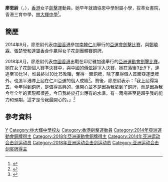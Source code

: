 {{noteTA|G1=Sports}}
{{Infobox sportsperson
| headercolor    = #778899
| name           = 廖恩尉
| image          = 
| imagesize      =
| caption        =
| birthname      =
| fullname       =
| nickname       =Liu Liu, Firen
| nationality    = 
| residence      =
| birth_date      = {{birth_date_and_age|1989|7|9}}<ref name="印尼亞運">{{en}}{{cite web|title=Profile - YAN WAI LIU|url=https://en.asiangames2018.id/athletes/athlete/LIU-Yan-Wai-3024492/|publisher=2018年印尼亞運會官方網站|access-date=2018-09-01|archive-url=https://web.archive.org/web/20180821124717/https://en.asiangames2018.id/athletes/athlete/LIU-Yan-Wai-3024492/|archive-date=2018-08-21|dead-url=yes}}</ref>
| birth_place    = {{BHKG}}
| height         = {{height|m=1.63}}<ref name="印尼亞運"/>
| weight         = {{weight|kg=52}}<ref name="印尼亞運"/>
| website        = 
| country        = {{HKG}}
| sport          = 女子[[擊劍|擊劍]] - [[花劍|花劍]]
| collegeteam    =
| club           =
| team           =
| turnedpro      =
| coach          = 
| retired        =
| coaching       =
| worlds         =
| regionals      =
| nationals      =
| olympics       =
| paralympics    =
| highestranking =
| pb             =
| medaltemplates = 
{{MedalSport | 女子[[劍擊|劍擊]]}}
{{MedalCountry|{{HKG}}}}
{{MedalCompetition | [[亞洲運動會|亞洲運動會]]}}
{{MedalBronze | [[2014年亞洲運動會|2014年 仁川]] | [[2014年亞洲運動會擊劍比賽|女子花劍團體賽]]}}
{{MedalBronze | [[2018年亞洲運動會|2018年 雅加達]] | [[2018年亞洲運動會擊劍比賽|女子花劍個人賽]]}}
| show-medals    = yes
}}

'''廖恩尉'''（{{lang|en|'''Liu Yan Wai'''}}，{{bd|1989年|7月9日|catIdx=L廖}}），[[香港|香港]]女子[[劍擊|劍擊]]運動員。她早年就讀協恩中學附屬小學，拔萃女書院，香港三育中學，[[林大輝中學|林大輝中學]]<ref>{{web reference|URL=http://orientaldaily.on.cc/cnt/news/20151205/00176_111.html|title=廖恩尉校友勇奪亞運女子個人花劍銅牌|work=林大輝中學|year=2018年|date=8月21日|access-date=2018-08-25|archive-date=2018-07-24|archive-url=https://web.archive.org/web/20180724154139/http://orientaldaily.on.cc/cnt/news/20151205/00176_111.html|dead-url=no}}</ref>。

==簡歷==
2014年9月，廖恩尉代表[[2014年亞洲運動會中國香港代表團|中國香港]]參加[[南韓|南韓]][[仁川|仁川]]舉行的[[2014年亞洲運動會|亞運會]][[2014年亞洲運動會擊劍比賽|劍擊比賽]]，與[[鄭曉霖|鄭曉霖]]、[[張楚瑩|張楚瑩]]和[[連寶香|連寶香]]合作贏得女子花劍團體賽銅牌。

2018年8月，廖恩尉代表[[2018年亞洲運動會中國香港代表團|中國香港]]出戰在印尼雅加達舉行的[[2018年亞洲運動會|亞洲運動會]][[2018年亞洲運動會擊劍比賽|劍擊比賽]]。她在女子花劍個人賽準決賽中，與中國的[[傅依婷|傅依婷]]爭入決賽，她在落後3比9下，連追至10比14，惟最終以10比15敗陣，奪得一面銅牌，除了贏得個人首面亞運獎牌外，也追平港隊上屆在仁川亞運的個人成績<ref>{{zh-hk}}{{cite news |title=港劍擊隊連奪兩銅 廖恩尉盼再進一步闖東奧 |url=https://news.mingpao.com/pns/dailynews/web_tc/article/20180821/s00015/1534788775170 |work=明報 |date=2018-08-21 |accessdate=2018-08-24 |archive-date=2018-08-24 |archive-url=https://web.archive.org/web/20180824101759/https://news.mingpao.com/pns/dailynews/web_tc/article/20180821/s00015/1534788775170 }}</ref>。賽後，廖恩尉表示：「我上屆得第五，今年得到銅牌，是值得高興的，但開心並不是因為我拿到了銅牌，而是因為我今年全年的表現都很差，今日我終於打出應有的水準，有一兩場甚至是超乎我的能力和預期，這才是令我最開心的。」<ref>{{zh-hk}}{{cite news |title=【雅加達亞運直擊】廖恩尉：默默堅持多年 終等到屬於自己那面獎牌 |url=https://www.sportsroad.hk/archives/213724 |work=體路 |date=2018-08-20 |accessdate=2018-08-24 |archive-date=2021-06-20 |archive-url=https://web.archive.org/web/20210620044017/https://www.sportsroad.hk/archives/213724 }}</ref>

==參考資料==
{{Reflist}}

{{DEFAULTSORT:Liu Yan Wai}}
[[Category:廖姓|Y]]
[[Category:林大輝中學校友|Category:林大輝中學校友]]
[[Category:香港劍擊運動員|Category:香港劍擊運動員]]
[[Category:2014年亞洲運動會銅牌得主|Category:2014年亞洲運動會銅牌得主]]
[[Category:2018年亞洲運動會銅牌得主|Category:2018年亞洲運動會銅牌得主]]
[[Category:2014年亚洲运动会击剑运动员|Category:2014年亚洲运动会击剑运动员]]
[[Category:2018年亚洲运动会击剑运动员|Category:2018年亚洲运动会击剑运动员]]
[[Category:亚洲运动会击剑奖牌得主|Category:亚洲运动会击剑奖牌得主]]